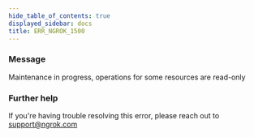 ```yaml
---
hide_table_of_contents: true
displayed_sidebar: docs
title: ERR_NGROK_1500
---
```


### Message

Maintenance in progress, operations for some resources are read-only

### Further help

If you're having trouble resolving this error, please reach out to [support@ngrok.com](mailto:support@ngrok.com?subject=Help%20with%20ERR_NGROK_1500)

